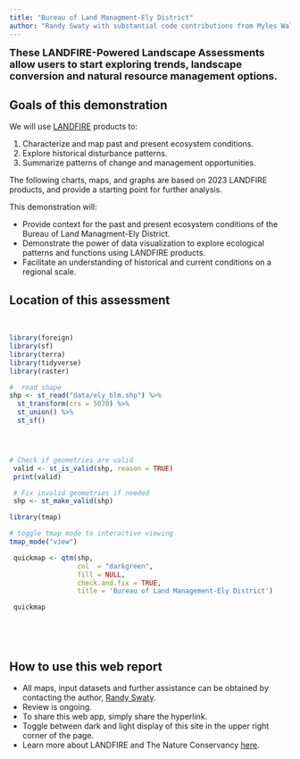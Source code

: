 ```yaml
---
title: "Bureau of Land Managment-Ely District"
author: "Randy Swaty with substantial code contributions from Myles Walimaa"
---
```


<font size="4"> 
**These LANDFIRE-Powered Landscape Assessments allow users to start exploring trends, landscape conversion and natural resource management options. **

</font> 


## Goals of this demonstration

We will use [LANDFIRE](https://landfire.gov/){target="blank"} products to:

1. Characterize and map past and present ecosystem conditions.
2. Explore historical disturbance patterns.
3. Summarize patterns of change and management opportunities.


The following charts, maps, and graphs are based on 2023 LANDFIRE products, and provide a starting point for further analysis.


This demonstration will:

* Provide context for the past and present ecosystem conditions of the Bureau of Land Managment-Ely District.
* Demonstrate the power of data visualization to explore ecological patterns and functions using LANDFIRE products.
* Facilitate an understanding of historical and current conditions on a regional scale.



## Location of this assessment



<br>

```r

library(foreign)
library(sf)
library(terra)
library(tidyverse)
library(raster)


```


```r
#  read shape
shp <- st_read("data/ely_blm.shp") %>% 
  st_transform(crs = 5070) %>%
  st_union() %>%
  st_sf()




# Check if geometries are valid
 valid <- st_is_valid(shp, reason = TRUE)
 print(valid)

 # Fix invalid geometries if needed
 shp <- st_make_valid(shp)


```

```r
library(tmap)

# toggle tmap mode to interactive viewing
tmap_mode("view")

 quickmap <- qtm(shp, 
                 col  = "darkgreen", 
                 fill = NULL, 
                 check.and.fix = TRUE, 
                 title = 'Bureau of Land Management-Ely District')

 quickmap






```

## How to use this web report

* All maps, input datasets and further assistance can be obtained by contacting the author, [Randy Swaty](mailto:rswaty@tnc.org){target="blank"}.
* Review is ongoing.
* To share this web app, simply share the hyperlink.
* Toggle between dark and light display of this site in the upper right corner of the page.
* Learn more about LANDFIRE and The Nature Conservancy [here](about.qmd){target="blank}. 

